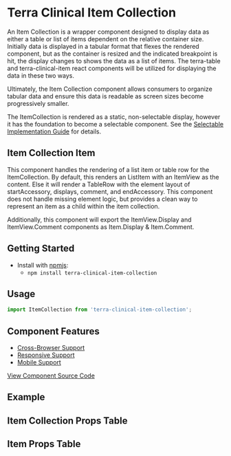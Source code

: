 


<Badge />

# Terra Clinical Item Collection

An Item Collection is a wrapper component designed to display data as either a table or list of items dependent on the relative container size. Initially data is displayed in a tabular format that flexes the rendered component, but as the container is resized and the indicated breakpoint is hit, the display changes to shows the data as a list of items. The terra-table and terra-clinical-item react components will be utilized for displaying the data in these two ways.

Ultimately, the Item Collection component allows consumers to organize tabular data and ensure this data is readable as screen sizes become progressively smaller.

The ItemCollection is rendered as a static, non-selectable display, however it has the foundation to become a selectable component. See the [Selectable Implementation Guide](https://engineering.cerner.com/terra-clinical/components/terra-clinical-item-collection/clinical-item-collection/selectable-implementation) for details.

## Item Collection Item

This component handles the rendering of a list item or table row for the ItemCollection. By default, this renders an ListItem with an ItemView as the content. Else it will render a TableRow with the element layout of startAccessory, displays, comment, and endAccessory. This component does not handle missing element logic, but provides a clean way to represent an item as a child within the item collection.

Additionally, this component will export the ItemView.Display and ItemView.Comment components as Item.Display & Item.Comment.

## Getting Started

- Install with [npmjs](https://www.npmjs.com):
  - `npm install terra-clinical-item-collection`

## Usage 

```jsx
import ItemCollection from 'terra-clinical-item-collection';
```

## Component Features
* [Cross-Browser Support](https://engineering.cerner.com/terra-ui/contributing/terra-ui/component-standards#cross-browser-support)
* [Responsive Support](https://engineering.cerner.com/terra-ui/contributing/terra-ui/component-standards#responsive-support)
* [Mobile Support](https://engineering.cerner.com/terra-ui/contributing/terra-ui/component-standards#mobile-support)

[View Component Source Code](https://github.com/cerner/terra-clinical/tree/master/packages/terra-clinical-item-collection)

## Example 
<ItemCollectionExample title= 'Divided Detail View' />

## Item Collection Props Table 
<ItemCollectionPropsTable />

## Item Props Table 
<ItemPropsTable />
